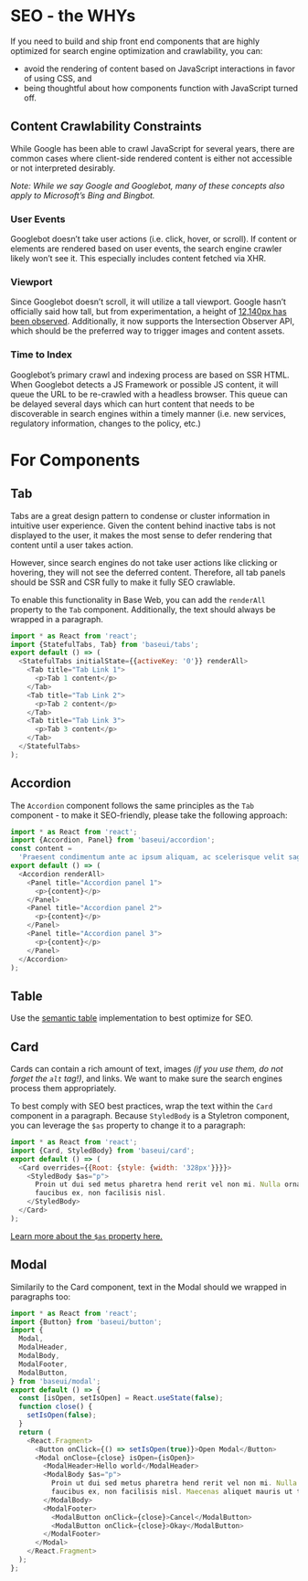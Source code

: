 <!--
Copyright (c) 2018-2020 Uber Technologies, Inc.

This source code is licensed under the MIT license found in the
LICENSE file in the root directory of this source tree.
-->



# SEO - the WHYs

If you need to build and ship front end components that are highly optimized for search engine optimization and crawlability, you can:

- avoid the rendering of content based on JavaScript interactions in favor of using CSS, and
- being thoughtful about how components function with JavaScript turned off.

## Content Crawlability Constraints

While Google has been able to crawl JavaScript for several years, there are common cases where client-side rendered content is either not accessible or not interpreted desirably.

_Note: While we say Google and Googlebot, many of these concepts also apply to Microsoft’s Bing and Bingbot._

### User Events

Googlebot doesn’t take user actions (i.e. click, hover, or scroll). If content or elements are rendered based on user events, the search engine crawler likely won’t see it. This especially includes content fetched via XHR.

### Viewport

Since Googlebot doesn’t scroll, it will utilize a tall viewport. Google hasn’t officially said how tall, but from experimentation, a height of [12,140px has been observed](https://www.seroundtable.com/googlebot-taller-pixels-25098.html). Additionally, it now supports the Intersection Observer API, which should be the preferred way to trigger images and content assets.

### Time to Index

Googlebot’s primary crawl and indexing process are based on SSR HTML. When Googlebot detects a JS Framework or possible JS content, it will queue the URL to be re-crawled with a headless browser. This queue can be delayed several days which can hurt content that needs to be discoverable in search engines within a timely manner (i.e. new services, regulatory information, changes to the policy, etc.)

# For Components

## Tab

Tabs are a great design pattern to condense or cluster information in intuitive user experience. Given the content behind inactive tabs is not displayed to the user, it makes the most sense to defer rendering that content until a user takes action.

However, since search engines do not take user actions like clicking or hovering, they will not see the deferred content. Therefore, all tab panels should be SSR and CSR fully to make it fully SEO crawlable.

To enable this functionality in Base Web, you can add the `renderAll` property to the `Tab` component. Additionally, the text should always be wrapped in a paragraph.

```js
import * as React from 'react';
import {StatefulTabs, Tab} from 'baseui/tabs';
export default () => (
  <StatefulTabs initialState={{activeKey: '0'}} renderAll>
    <Tab title="Tab Link 1">
      <p>Tab 1 content</p>
    </Tab>
    <Tab title="Tab Link 2">
      <p>Tab 2 content</p>
    </Tab>
    <Tab title="Tab Link 3">
      <p>Tab 3 content</p>
    </Tab>
  </StatefulTabs>
);
```

## Accordion

The `Accordion` component follows the same principles as the `Tab` component - to make it SEO-friendly, please take the following approach:

```js
import * as React from 'react';
import {Accordion, Panel} from 'baseui/accordion';
const content =
  'Praesent condimentum ante ac ipsum aliquam, ac scelerisque velit sagittis. Ut sit amet libero scelerisque, accumsan ante vitae, hendrerit tellus. Nullam metus est, vehicula a aliquet id, lobortis in mauris.';
export default () => (
  <Accordion renderAll>
    <Panel title="Accordion panel 1">
      <p>{content}</p>
    </Panel>
    <Panel title="Accordion panel 2">
      <p>{content}</p>
    </Panel>
    <Panel title="Accordion panel 3">
      <p>{content}</p>
    </Panel>
  </Accordion>
);
```

## Table

Use the [semantic table](/components/table-semantic/) implementation to best optimize for SEO.

## Card

Cards can contain a rich amount of text, images _(if you use them, do not forget the `alt` tag!)_, and links. We want to make sure the search engines process them appropriately.

To best comply with SEO best practices, wrap the text within the `Card` component in a paragraph. Because `StyledBody` is a Styletron component, you can leverage the `$as` property to change it to a paragraph:

```js
import * as React from 'react';
import {Card, StyledBody} from 'baseui/card';
export default () => (
  <Card overrides={{Root: {style: {width: '328px'}}}}>
    <StyledBody $as="p">
      Proin ut dui sed metus pharetra hend rerit vel non mi. Nulla ornare
      faucibus ex, non facilisis nisl.
    </StyledBody>
  </Card>
);
```

[Learn more about the `$as` property here.](https://www.styletron.org/react/#as-prop)

## Modal

Similarily to the Card component, text in the Modal should we wrapped in paragraphs too:

```js
import * as React from 'react';
import {Button} from 'baseui/button';
import {
  Modal,
  ModalHeader,
  ModalBody,
  ModalFooter,
  ModalButton,
} from 'baseui/modal';
export default () => {
  const [isOpen, setIsOpen] = React.useState(false);
  function close() {
    setIsOpen(false);
  }
  return (
    <React.Fragment>
      <Button onClick={() => setIsOpen(true)}>Open Modal</Button>
      <Modal onClose={close} isOpen={isOpen}>
        <ModalHeader>Hello world</ModalHeader>
        <ModalBody $as="p">
          Proin ut dui sed metus pharetra hend rerit vel non mi. Nulla ornare
          faucibus ex, non facilisis nisl. Maecenas aliquet mauris ut tempus.
        </ModalBody>
        <ModalFooter>
          <ModalButton onClick={close}>Cancel</ModalButton>
          <ModalButton onClick={close}>Okay</ModalButton>
        </ModalFooter>
      </Modal>
    </React.Fragment>
  );
};
```
